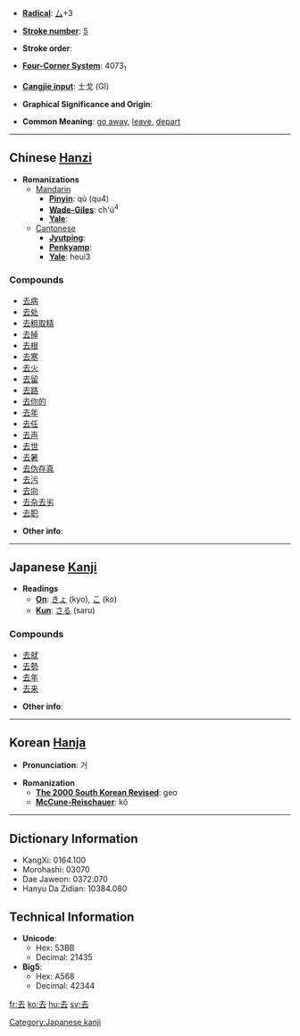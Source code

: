 * '''[[Wiktionary:Chinese radical index| Radical]]''': [[Wiktionary:Chinese radical index 厶|厶]]+3

* '''[[Wiktionary:Chinese total strokes index|Stroke number]]''': [[Wiktionary:Chinese total strokes index 5|5]]

* '''Stroke order''': 

* '''[[Wiktionary:Chinese four corner index|Four-Corner System]]''': 4073<sub>1</sub>

* '''[[Wiktionary:Chinese Cangjie index|Cangjie input]]''': 土戈 (GI)

* '''Graphical Significance and Origin''': 

* '''Common Meaning''': [[go away]], [[leave]], [[depart]]

----

== Chinese [[Hanzi]] ==

* '''Romanizations'''
** [[Mandarin]]
*** '''[[Pinyin]]''': qù (qu4)
*** '''[[Wade-Giles]]''': ch'ü<sup>4</sup>
*** '''[[Yale]]''': 
**[[Cantonese]]
***'''[[Jyutping]]''':
***'''[[Penkyamp]]''': 
***'''[[Yale]]''': heui3

===Compounds===
*[[去病]]
*[[去处]]
*[[去粗取精]]
*[[去掉]]
*[[去根]]
*[[去寒]]
*[[去火]]
*[[去留]]
*[[去路]]
*[[去你的]]
*[[去年]]
*[[去任]]
*[[去声]]
*[[去世]]
*[[去暑]]
*[[去伪存真]]
*[[去污]]
*[[去向]]
*[[去杂去劣]]
*[[去职]]

* '''Other info''': 

----

== Japanese [[Kanji]] ==

* '''Readings'''
** '''[[On]]''': [[きょ]] (kyo), [[こ]] (ko)
** '''[[Kun]]''': [[さる]] (saru)

===Compounds===
*[[去就]]
*[[去勢]]
*[[去年]]
*[[去来]]

* '''Other info''':  

----

== Korean [[Hanja]] ==

* '''Pronunciation''': 거

* '''Romanization'''
** '''[[The 2000 South Korean Revised Romanization|The 2000 South Korean Revised]]''': geo
** '''[[McCune-Reischauer]]''': kŏ

----

== Dictionary Information ==

* KangXi: 0164.100
* Morohashi: 03070
* Dae Jaweon: 0372.070
* Hanyu Da Zidian: 10384.080

== Technical Information ==

* '''Unicode''':
** Hex: 53BB
** Decimal: 21435
* '''Big5''':
** Hex: A568
** Decimal: 42344

[[Category:Japanese kanji]]

[[fr:去]]
[[ko:去]]
[[hu:去]]
[[sv:去]]